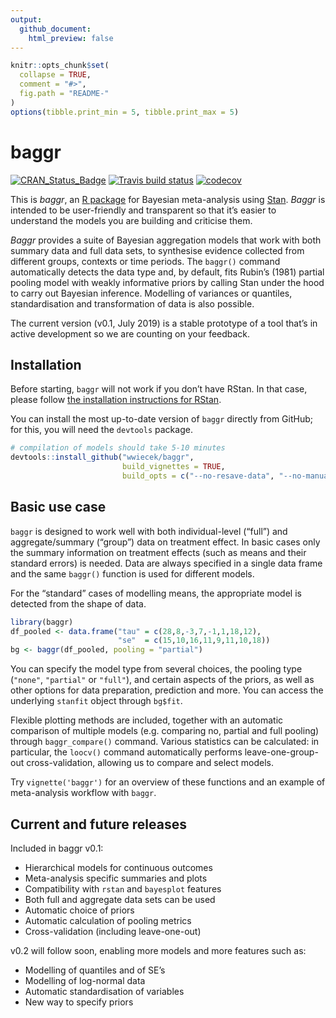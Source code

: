 ```yaml
---
output:
  github_document:
    html_preview: false
---
```


<!-- README.md is generated from README.Rmd. Please edit that file -->

```r
knitr::opts_chunk$set(
  collapse = TRUE,
  comment = "#>",
  fig.path = "README-"
)
options(tibble.print_min = 5, tibble.print_max = 5)
```



# baggr

<!-- badges: start -->
[![CRAN\_Status\_Badge](http://www.r-pkg.org/badges/version-last-release/baggr?color=green)](http://cran.r-project.org/package=baggr)
[![Travis build status](https://travis-ci.org/wwiecek/baggr.svg?branch=cran)](https://travis-ci.org/wwiecek/baggr)
[![codecov](https://codecov.io/gh/wwiecek/baggr/branch/master/graph/badge.svg)](https://codecov.io/gh/wwiecek/baggr)
<!-- badges: end -->

This is _baggr_, an [R package](https://www.r-project.org/) for Bayesian meta-analysis using [Stan](https://mc-stan.org/). _Baggr_ is intended to be user-friendly and transparent so that it's easier to understand the models you are building and criticise them. 

_Baggr_ provides a suite of Bayesian aggregation models that work with both summary data and full data sets, to synthesise evidence collected from different groups, contexts or time periods. The `baggr()` command automatically detects the data type and, by default, fits Rubin's (1981) partial pooling model with weakly informative priors by calling Stan under the hood to carry out Bayesian inference. Modelling of variances or quantiles, standardisation and transformation of data is also possible.

The current version (v0.1, July 2019) is a stable prototype of a tool that's in active development so we are counting on your feedback.




## Installation

Before starting, `baggr` will not work if you don't have RStan. In that case, please follow [the installation instructions for RStan](https://github.com/stan-dev/rstan/wiki/RStan-Getting-Started).

You can install the most up-to-date version of `baggr` directly from GitHub; for this, you will need the `devtools` package.

```r
# compilation of models should take 5-10 minutes
devtools::install_github("wwiecek/baggr", 
                         build_vignettes = TRUE,
                         build_opts = c("--no-resave-data", "--no-manual"))
```



## Basic use case

`baggr` is designed to work well with both individual-level ("full") and aggregate/summary ("group") data on treatment effect. In basic cases only the summary information on treatment effects (such as means and their standard errors) is needed. Data are always specified in a single data frame and the same `baggr()` function is used for different models. 

For the "standard" cases of modelling means, the appropriate model is detected from the shape of data.

```r
library(baggr)
df_pooled <- data.frame("tau" = c(28,8,-3,7,-1,1,18,12),
                        "se"  = c(15,10,16,11,9,11,10,18))
bg <- baggr(df_pooled, pooling = "partial")
```

You can specify the model type from several choices, the pooling type (`"none"`, `"partial"` or `"full"`), and certain aspects of the priors, as well as other options for data preparation, prediction and more. You can access the underlying `stanfit` object through `bg$fit`.

Flexible plotting methods are included, together with an automatic comparison of multiple models (e.g. comparing no, partial and full pooling) through `baggr_compare()` command. Various statistics can be calculated: in particular, the `loocv()` command automatically performs leave-one-group-out cross-validation, allowing us to compare and select models. 

Try `vignette('baggr')` for an overview of these functions and an example of meta-analysis workflow with `baggr`. 



## Current and future releases

Included in baggr v0.1:

* Hierarchical models for continuous outcomes
* Meta-analysis specific summaries and plots
* Compatibility with `rstan` and `bayesplot` features
* Both full and aggregate data sets can be used
* Automatic choice of priors
* Automatic calculation of pooling metrics
* Cross-validation (including leave-one-out)

v0.2 will follow soon, enabling more models and more features such as:

* Modelling of quantiles and of SE's
* Modelling of log-normal data
* Automatic standardisation of variables
* New way to specify priors
